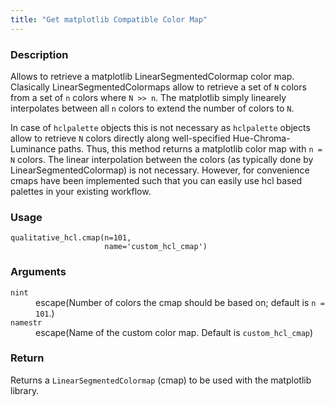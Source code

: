 ```yaml
---
title: "Get matplotlib Compatible Color Map"
---
```


### Description

Allows to retrieve a matplotlib LinearSegmentedColormap color map.
Clasically LinearSegmentedColormaps allow to retrieve a set of `N`
colors from a set of `n` colors where `N >> n`. The matplotlib
simply linearely interpolates between all `n` colors to extend
the number of colors to `N`.

In case of `hclpalette` objects this is not necessary as
`hclpalette` objects allow to retrieve `N` colors directly
along well-specified Hue-Chroma-Luminance paths. Thus, this method
returns a matplotlib color map with `n = N` colors. The linear 
interpolation between the colors (as typically done by
LinearSegmentedColormap) is not necessary. However, for convenience
cmaps have been implemented such that you can easily use hcl based
palettes in your existing workflow.

### Usage

<pre><code class='language-python'>qualitative_hcl.cmap(n=101,<br/>                     name=&#x27;custom_hcl_cmap&#x27;)</code></pre>

### Arguments

<dl class="pyp-list param-list">
  <dt style = "white-space: nowrap; font-family: monospace; vertical-align: top">
   <code id="colorspace.palettes.qualitative_hcl.cmap:n">n</code><code class="argument-class">int</code>
  </dt>
 <dd>escape(Number of colors the cmap should be based on; default is `n = 101`.)</dd>
  <dt style = "white-space: nowrap; font-family: monospace; vertical-align: top">
   <code id="colorspace.palettes.qualitative_hcl.cmap:name">name</code><code class="argument-class">str</code>
  </dt>
 <dd>escape(Name of the custom color map. Default is `custom_hcl_cmap`)</dd>
</dl>

### Return

Returns a `LinearSegmentedColormap` (cmap) to be used
with the matplotlib library.
